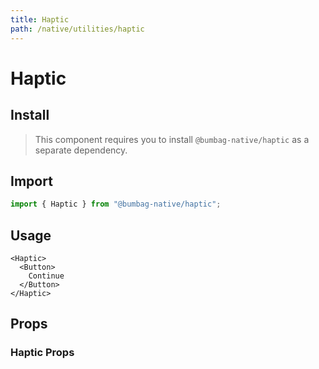 ```yaml
---
title: Haptic
path: /native/utilities/haptic
---
```


# Haptic

## Install

> This component requires you to install `@bumbag-native/haptic` as a separate dependency.

## Import

```js
import { Haptic } from "@bumbag-native/haptic";
```

## Usage

```jsx-live
<Haptic>
  <Button>
    Continue
  </Button>
</Haptic>
```

## Props

### Haptic Props
  
